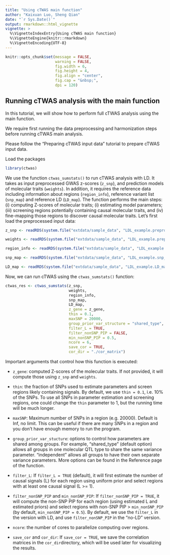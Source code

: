 ```yaml
---
title: "Using cTWAS main function"
author: "Kaixuan Luo, Sheng Qian"
date: "`r Sys.Date()`"
output: rmarkdown::html_vignette
vignette: >
  %\VignetteIndexEntry{Using cTWAS main function}
  %\VignetteEngine{knitr::rmarkdown}
  %\VignetteEncoding{UTF-8}
---
```



```r
knitr::opts_chunk$set(message = FALSE,
                      warning = FALSE,
                      fig.width = 6,
                      fig.height = 4,
                      fig.align = "center",
                      fig.cap = "&nbsp;",
                      dpi = 120)
```



## Running cTWAS analysis with the main function

In this tutorial, we will show how to perform full cTWAS analysis using the main function.

We require first running the data preprocessing and harmonization steps before running cTWAS main analysis. 

Please follow the "Preparing cTWAS input data" tutorial to prepare cTWAS input data.

Load the packages
```r
library(ctwas)
```


We use the function `ctwas_sumstats()` to run cTWAS analysis with LD. It takes as input preprocessed GWAS z-scores (`z_snp`), and prediction models of molecular traits (`weights`). In addition, it requires the reference data including information about regions (`region_info`), reference variant list (`snp_map`) and reference LD (`LD_map`). The function performs the main steps: (i) computing Z-scores of molecular traits; (i) estimating model parameters; (iii) screening regions potentially containing causal molecular traits, and (iv) fine-mapping those regions to discover causal molecular traits. 
Let's first load the preprocessed input data:

```r
z_snp <- readRDS(system.file("extdata/sample_data", "LDL_example.preprocessed.z_snp.RDS", package = "ctwas"))

weights <- readRDS(system.file("extdata/sample_data", "LDL_example.preprocessed.weights.RDS", package = "ctwas"))

region_info <- readRDS(system.file("extdata/sample_data", "LDL_example.region_info.RDS", package = "ctwas"))

snp_map <- readRDS(system.file("extdata/sample_data", "LDL_example.snp_map.RDS", package = "ctwas"))

LD_map <- readRDS(system.file("extdata/sample_data", "LDL_example.LD_map.RDS", package = "ctwas"))
```



Now, we can run cTWAS using the `ctwas_sumstats()` function: 
```r
ctwas_res <- ctwas_sumstats(z_snp, 
                            weights, 
                            region_info, 
                            snp_map, 
                            LD_map,
                            z_gene = z_gene,
                            thin = 0.1,
                            maxSNP = 20000,
                            group_prior_var_structure = "shared_type", 
                            filter_L = TRUE,
                            filter_nonSNP_PIP = FALSE,
                            min_nonSNP_PIP = 0.5,
                            ncore = 6, 
                            save_cor = TRUE, 
                            cor_dir = "./cor_matrix")
```


Important arguments that control how this function is executed:

+ `z_gene`: computed Z-scores of the molecular traits. If not provided, it will compute those using `z_snp` and `weights`.

+ `thin`: the fraction of SNPs used to estimate parameters and screen regions likely containing signals. By default, we use `thin = 0.1`, i.e. 10% of the SNPs. To use all SNPs in parameter estimation and screening regions, one could change the `thin` parameter to 1, but the running time will be much longer. 

+ `maxSNP`: Maximum number of SNPs in a region (e.g. 20000). Default is Inf, no limit. This can be useful if there are many SNPs in a region and you don't have enough memory to run the program.

+ `group_prior_var_stucture`: options to control how parameters are shared among groups. For example, "shared_type" (default option) allows all groups in one molecular QTL type to share the same variance parameter.  "independent" allows all groups to have their own separate variance parameters. More options can be found in the Reference page of the function.

+ `filter_L`: If `filter_L = TRUE` (default), it will first estimate the number of causal signals (L) for each region using uniform prior and select regions with at least one causal signal (L >= 1).

+ `filter_nonSNP_PIP` and `min_nonSNP_PIP`: If `filter_nonSNP_PIP = TRUE`, it will compute the non-SNP PIP for each region (using estimated L and estimated priors) and select regions with non-SNP PIP > `min_nonSNP_PIP` (by default, `min_nonSNP_PIP = 0.5`). By default, we use the `filter_L` in the version with LD, and use `filter_nonSNP_PIP` in the "no-LD" version. 

+ `ncore`:  the number of cores to parallelize computing over regions.

+ `save_cor` and `cor_dir`: If `save_cor = TRUE`, we save the correlation matrices in the `cor_dir`directory, which will be used later for visualizing the results.



